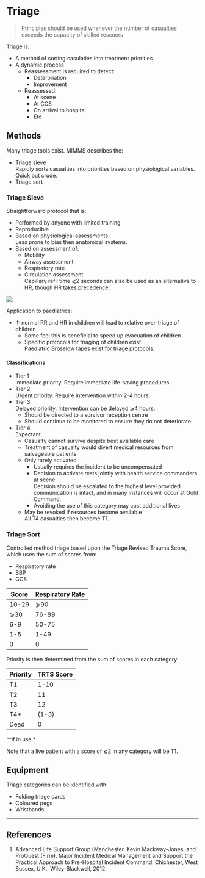# Triage


> Principles should be used whenever the number of casualties exceeds the capacity of skilled rescuers

Triage is:

* A method of sorting casulaties into treatment priorities
* A dynamic process\
	* Reassessment is required to detect:
		* Deteroriation
		* Improvement
	* Reassessed:
		* At scene
		* At CCS
		* On arrival to hospital
		* Etc

## Methods

Many triage tools exist. MIMMS describes the:

* Triage sieve\
Rapidly sorts casualties into priorities based on physiological variables. Quick but crude.
* Triage sort


### Triage Sieve

Straightforward protocol that is:

* Performed by anyone with limited training
* Reproducible
* Based on physiological assessments\
Less prone to bias then anatomical systems.
* Based on assessment of:
	* Mobility
	* Airway assessment
	* Respiratory rate
	* Circulation assessment\
	Capillary refil time ⩽2 seconds can also be used as an alternative to HR, though HR takes precedence.

![](/resources/triage-sieve.jpg)

Application to paediatrics:

* ↑ normal RR and HR in children will lead to relative over-triage of children
	* Some feel this is beneficial to speed up evacuation of children
	* Specific protocols for triaging of children exist\
	Paediatric Broselow tapes exist for triage protocols.

#### Classifications

* Tier 1 \
Immediate priority. Require immediate life-saving procedures.
* Tier 2\
Urgent priority. Require intervention within 2-4 hours.
* Tier 3\
Delayed priority. Intervention can be delayed ⩾4 hours.
	* Should be directed to a survivor reception centre
	* Should continue to be monitored to ensure they do not deteriorate
* Tier 4\
Expectant.
	* Casualty cannot survive despite best available care
	* Treatment of casualty would divert medical resources from salvageable patients
	* Only rarely activated\
		* Usually requires the incident to be uncompensated
		* Decision to activate rests jointly with health service commanders at scene\
		Decision should be escalated to the highest level provided communication is intact, and in many instances will occur at Gold Command.
		* Avoiding the use of this category may cost additional lives
	* May be revoked if resources become available\
	All T4 casualties then become T1.


### Triage Sort

Controlled method triage based upon the Triage Revised Trauma Score, which uses the sum of scores from:

* Respiratory rate
* SBP
* GCS

|Score|Respiratory Rate|SBP (mmHg)|GCS|Score|
|--|--|
|10-29|⩾90|13-15|4|
|⩾30|76-89|9-12|3|
|6-9|50-75|6-8|2|
|1-5|1-49|4-5|1|
|0|0|3|0|

Priority is then determined from the sum of scores in each category:

|Priority|TRTS Score|
|--|--|
|T1|1-10|
|T2|11|
|T3|12|
|T4*|(1-3)|
|Dead|0|\

^*^*If in use.*

Note that a live patient with a score of ⩽2 in any category will be T1.

## Equipment

Triage categories can be identified with:

* Folding triage cards
* Coloured pegs
* Wristbands


---

## References

1. Advanced Life Support Group (Manchester, Kevin Mackway-Jones, and ProQuest (Firm). Major Incident Medical Management and Support the Practical Approach to Pre-Hospital Incident Command. Chichester, West Sussex, U.K.: Wiley-Blackwell, 2012.
